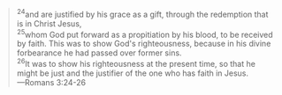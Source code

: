  > <sup>24</sup>and are justified by his grace as a gift, through the redemption that is in Christ Jesus, \
 > <sup>25</sup>whom God put forward as a propitiation by his blood, to be received by faith. This was to show God's righteousness, because in his divine forbearance he had passed over former sins. \
 > <sup>26</sup>It was to show his righteousness at the present time, so that he might be just and the justifier of the one who has faith in Jesus. \
 > &mdash;Romans 3:24-26